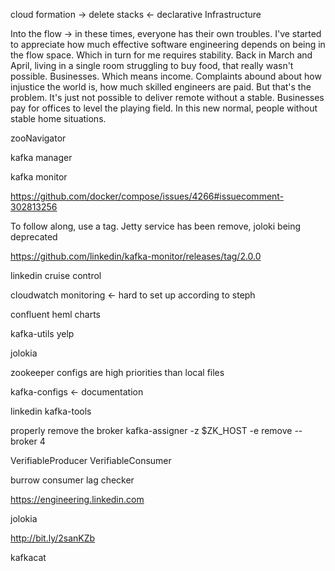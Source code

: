 cloud formation -> delete stacks
<- declarative Infrastructure

Into the flow -> in these times, everyone has their own troubles. I've started to appreciate how much effective software engineering depends on being in the flow space. Which in turn
for me requires stability. Back in March and April, living in a single room struggling to buy food, that really wasn't possible. Businesses. Which means income. Complaints abound about
how injustice the world is, how much skilled engineers are paid. But that's the problem. It's just not possible to deliver remote without a stable. Businesses pay for offices to level
the playing field. In this new normal, people without stable  home situations.

zooNavigator

kafka manager

kafka monitor

https://github.com/docker/compose/issues/4266#issuecomment-302813256


To follow along, use a tag. Jetty service has been remove, joloki being deprecated

https://github.com/linkedin/kafka-monitor/releases/tag/2.0.0

linkedin cruise control

cloudwatch monitoring <- hard to set up according to steph

confluent heml charts

kafka-utils yelp

jolokia

zookeeper configs are high priorities than local files

kafka-configs <- documentation

linkedin kafka-tools

properly remove the broker  kafka-assigner -z $ZK_HOST -e remove --broker 4

VerifiableProducer
VerifiableConsumer

burrow consumer lag checker

https://engineering.linkedin.com

jolokia

http://bit.ly/2sanKZb

kafkacat